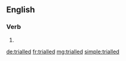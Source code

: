 ==English==

===Verb===
{{head|en}}

# {{en-past of|trial}}

[[de:trialled]]
[[fr:trialled]]
[[mg:trialled]]
[[simple:trialled]]